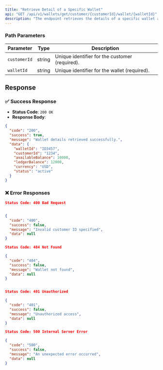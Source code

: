 ```yaml
---
title: "Retrieve Detail of a Specific Wallet"
api: "GET /api/v1/wallets/get/customer/{customerId}/wallet/{walletId}"
description: "The endpoint retrieves the details of a specific wallet associated with a customer using their unique identifiers."
---
```



### **Path Parameters**

| Parameter   | Type   | Description                              |
|-------------|--------|------------------------------------------|
| `customerId`| string | Unique identifier for the customer (required). |
| `walletId`  | string | Unique identifier for the wallet (required).   |

## Response

### ✅ Success Response

- **Status Code**: `200 OK`
- **Response Body**:

```json
{
  "code": "200",
  "success": true,
  "message": "Wallet details retrieved successfully.",
  "data": {
    "walletId": "ID3457",
    "customerId": "1234",
    "availableBalance": 10000,
    "ledgerBalance": 12000,
    "currency": "USD",
    "status": "active"
  }
}
```

### ❌ Error Responses

```json
Status Code: 400 Bad Request


{
  "code": "400",
  "success": false,
  "message": "Invalid customer ID specified",
  "data": null
}

Status Code: 404 Not Found

{
  "code": "404",
  "success": false,
  "message": "Wallet not found",
  "data": null
}


Status Code: 401 Unauthorized

{
  "code": "401",
  "success": false,
  "message": "Unauthorized access",
  "data": null
}

Status Code: 500 Internal Server Error

{
  "code": "500",
  "success": false,
  "message": "An unexpected error occurred",
  "data": null
}
